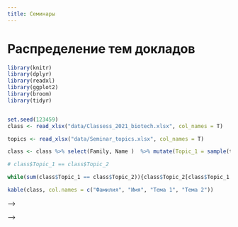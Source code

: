 ```yaml
---
title: Семинары
---
```


```{=html}
<style type="text/css">

td {  /* Table  */
  font-size: 12px;
}
</style>
```

# Распределение тем докладов

```r
library(knitr)
library(dplyr)
library(readxl)
library(ggplot2)
library(broom)
library(tidyr)


set.seed(123459)
class <- read_xlsx("data/Classess_2021_biotech.xlsx", col_names = T)

topics <- read_xlsx("data/Seminar_topics.xlsx", col_names = T)

class <- class %>% select(Family, Name )  %>% mutate(Topic_1 = sample(topics$Term, nrow(class)), Topic_2 = sample(topics$Term, nrow(class)))

# class$Topic_1 == class$Topic_2

while(sum(class$Topic_1 == class$Topic_2)){class$Topic_2[class$Topic_1 == class$Topic_2] <- sample(topics$Term,1)}

kable(class, col.names = c("Фамилия", "Имя", "Тема 1", "Тема 2"))

```

<!-- # Таблица расписания семинаров -->

<!-- **Если вы заметите какие-то накладки и нестыковки, то сразу пишите В. М. Хайтову** -->

<!-- | Преподаватели                                           | Группа 1            | Группа 2            | Группа 3            | Группа 4            | Группа 5            | Группа 6            | -->

<!-- |---------------------------------------------------------|---------------------|---------------------|---------------------|---------------------|---------------------|---------------------| -->

<!-- | Денис Моисеевич Мирин                                   | 10.ноя              | 17.ноя              | 24.ноя              | 01.дек              | 08.дек              | 15.дек              | -->

<!-- | Елена Михайловна Копцева                                | 17.ноя              | 24.ноя              | 01.дек              | 08.дек              | 15.дек              | 22.дек              | -->

<!-- | Елена Николаевна Чернова                                | 24.ноя              | 01.дек              | 08.дек              | 15.дек              | 22.дек              | 10.ноя              | -->

<!-- | Станислав Игоревич Мельницкий                           | 01.дек              | 08.дек              | 15.дек              | 22.дек              | 10.ноя              | 17.ноя              | -->

<!-- | Владимр Александрович Крапивин, Анна Георгиевна Гончар  | 08.12.2020 (1 пара) | 15.12.2020 (1 пара) | 22.12.2020 (1 пара) | 10.11.2020 (3 пара) | 17.11.2020 (1 пара) | 24.11.2020 (1 пара) | -->

<!-- | Дмитрий Александрович Кучеров                           | 15.дек              | 22.дек              | 10.ноя              | 17.ноя              | 24.ноя              | 01.дек              | -->

<!-- | Михаил Валерьевич Иванов                                | 22.дек              | 10.ноя              | 17.ноя              | 24.ноя              | 01.дек              | 08.дек              | -->

<!-- Семинары будут проходить по вторникам на *третьей паре*, за исключением семинара, который ведет А.Г.Гончар и В.А.Крапивин (см. таблицу). Все будет происходить в **дистанционном режиме**. Однако то, в какой программе (Teams, Discord, ZOOM) будет проходить семинар, будет решать каждый преподаватель.  -->

<!-- **До начала семинара представители каждой группы должны выйти на связь с преподавателем, чтобы получить инструкции. Следите за объявлениями. Возможно потребуется большая предварительная работа.**  -->

<!-- # Списки групп для семинаров -->

<!-- **Важно!** Группы указаны НЕ учебные, а те, на которые вы разделились перед началом курса "Общая экология" -->

<!-- ```{r, echo=FALSE, message=FALSE} -->

<!-- library(dplyr) -->

<!-- library(readxl) -->

<!-- library(knitr) -->

<!-- class <- read_xlsx("data/Classess_2020.xlsx", sheet = "Sheet1", col_names = T) -->

<!-- class <- class %>% filter(!is.na(Login)|!is.na(Group) ) -->

<!-- class %>% group_by(Group) %>% arrange(.by_group = T) %>% select(Family, Name, Group) %>% kable(col.names = c("Фамилия", "Имя", "Группа на семинарах"), align = "lll") -->

<!-- ``` -->

<!-- ```{r, echo=FALSE} -->

<!-- library(knitr) -->

<!-- # chunk default options -->

<!-- opts_chunk$set(fig.align='center', tidy = FALSE, fig.width = 7, fig.height = 3, warning = FALSE, echo = FALSE, message = FALSE) -->

<!-- class <- read.csv("data/class.csv") -->

<!-- class$Name <- as.character(class$Name) -->

<!-- ``` -->

<!-- ## Списки групп -->

<!-- **Важно!** После начала семинаров перемещаться из группы в группу уже будет нельзя. Проверьте, все ли правильно. -->

<!-- ### Группа 1  -->

<!-- ```{r} -->

<!-- print(data.frame(Name = class$Name[class$Group == "Group_1"]), row.names = F) -->

<!-- # kable(class$Name[class$Group == "Group_1"], col.names = "Ф.И.") -->

<!-- ``` -->

<!-- ### Группа 2  -->

<!-- ```{r} -->

<!-- print(data.frame(Name = class$Name[class$Group == "Group_2"]), row.names = F) -->

<!-- # kable(class$Name[class$Group == "Group_1"], col.names = "Ф.И.") -->

<!-- ``` -->

<!-- ### Группа 3  -->

<!-- ```{r} -->

<!-- print(data.frame(Name = class$Name[class$Group == "Group_3"]), row.names = F) -->

<!-- # kable(class$Name[class$Group == "Group_1"], col.names = "Ф.И.") -->

<!-- ``` -->

<!-- ### Группа 4  -->

<!-- ```{r} -->

<!-- print(data.frame(Name = class$Name[class$Group == "Group_4"]), row.names = F) -->

<!-- # kable(class$Name[class$Group == "Group_1"], col.names = "Ф.И.") -->

<!-- ``` -->

<!-- ### Группа 5  -->

<!-- ```{r} -->

<!-- print(data.frame(Name = class$Name[class$Group == "Group_5"]), row.names = F) -->

<!-- # kable(class$Name[class$Group == "Group_1"], col.names = "Ф.И.") -->

<!-- ``` -->

<!-- ### Группа 6  -->

<!-- ```{r} -->

<!-- print(data.frame(Name = class$Name[class$Group == "Group_6"]), row.names = F) -->

<!-- # kable(class$Name[class$Group == "Group_1"], col.names = "Ф.И.") -->

<!-- ``` -->

<!-- ### Группа 7  -->

<!-- ```{r} -->

<!-- print(data.frame(Name = class$Name[class$Group == "Group_7"]), row.names = F) -->

<!-- # kable(class$Name[class$Group == "Group_1"], col.names = "Ф.И.") -->

<!-- ``` -->

<!-- ## Долги -->

<!-- Коллеги! Вот список тех студентов, кто еще не зарегистриовался на Stepik -->

<!-- ```{r} -->

<!-- print(data.frame(Name = class$Name[is.na(class$ID)]), row.names = F) -->

<!-- ``` -->

<!-- # **Первый семинар** 31.10.2018   -->

<!-- ## Группа №1 -->

<!-- На первой паре вы идете на кафедру геоботаники  и встречаетесь с Д. М. Мириным (Тема № 1) -->

<!-- Адрес Кафедры геоботаники: Средний проспект В.О., д.41/43.    -->

<!-- ## Группа №2 -->

<!-- На первой паре вы идете на кафедру Зоологии позвоночных (в лекционный зал) и встречаетесь с В. А. Крапивиным и А.Г.Гончар (Тема № 5) -->

<!-- Адрес Кафедры зоологии позвоночных: Главное здание, рядос с аудиторией 143 -->

<!-- ## Группа №3 -->

<!-- На четвертой паре вы идете на кафедру геоботаники и встречаетесь с Е. М. Копцевой (Тема № 2) -->

<!-- Адрес Кафедры геоботаники: Средний проспект В.О., д.41/43.    -->

<!-- ## Группа №4 -->

<!-- На четвертой паре вы идете на кафедру энтомологии и встречаетесь с С. И. Мельницким (Тема №4) -->

<!-- Адрес Кафедры энтомологии: В здании, где располагается Менделеевский научный центр (надо обогнуть кафедру Генетики).    -->

<!-- ## Группа №5 -->

<!-- На четвертой паре вы идете на кафедру прикладной экологии и встречаетесь с Д. В. Сафроновой и Е. Н. Черновой (Тема №3). -->

<!-- Адрес Кафедры прикладной экологии: 16-я линия, д.29, 1 этаж. -->

<!-- ## Группа №6 -->

<!-- На четвертой паре вы идете на кафедру генетики (аудитория Г15) и встречаетесь с Д. А. Кучеровым (Тема №6) -->

<!-- Адрес Кафедры генетики: Рядом с кафедрой ботаники. -->

<!-- <br> -->

<!-- <br> -->

<!-- <br> -->

<!-- <br> -->

<!-- <br> -->

<!-- <br> -->

<!-- # **Содержание семинаров и задания**  -->

<!-- ## Тема №1.  Функциональная структура сообществ (взаимоотношения организмов) -->

<!-- **Денис Моисеевич Мирин** (*каф. Геоботаники*) mirin_denis[]mail.ru -->

<!-- *Участники семинара идут на кафедру геоботаники  и встречаются с Д. М. Мириным*  -->

<!-- - Адрес Кафедры геоботаники: Средний проспект В.О., д.41/43. -->

<!-- *Будут затронуты следующие вопросы*   -->

<!-- 1.Разнообразие типов взаимоотношений организмов. Биологические единицы, вступающие в системообразующие взаимоотношения. Индивидуальные и коллективные взаимоотношения. Прямые и опосредованные взаимоотношения. Взаимоотношения внутри одного трофического уровня и между организмами разных трофических уровней.     -->

<!-- 2.Взаимодействия с меняющимся эффектом в зависимости силы воздействия. Приспособительные взаимоотношения организмов. Эдификаторы и ассектаторы. Ключевые виды экосистемы.      -->

<!-- 3.Конкуренция, ее механизмы, необходимые условия, зависимость эффекта от внешних факторов и начальных условий. Способы выявления эффектов конкуренции. Конкуренция в разных типах сообществ.      -->

<!-- 4.Взаимоблагоприятствование и сотрудничество в природе – случайность, экологическое сходство или эколого-биологическая закономерность.      -->

<!-- *Что почитать*    -->

<!-- Минимальный обязательный список чтения к семинару (на семинаре буду ждать знания этого материала): -->

<!-- 1.Бигон М., Харпер Дж., Таунсенд К. Экология: особи, популяции, сообщества. Т.2. **Глава 18**. -->

<!-- 2.Ипатов В.С., Кирикова Л.А., Мирин Д.М. Геоботаника. Глава 2 (разделы 2.2 – 2.4), **глава 3**  -->

<!-- ## Тема   №2  Динамика экосистем: сукцессии и флуктуации -->

<!-- **Елена Михайловна Копцева** (*каф. Геоботаники*) ekoptseva[]hotmail.com -->

<!-- *Участники семинара идут  на кафедру геоботаники и встречаются с Е. М. Копцевой*  -->

<!-- - Адрес Кафедры геоботаники: Средний проспект В.О., д.41/43. -->

<!-- *Будут затронуты следующие вопросы*     -->

<!-- 1. Причины изменения  экосистем. Циклические и направленные изменения. Виды динамики экосистем. Механизмы динамики экосистем, ее тренды и факторы, изменяющие ее. Влияние природных и антропогенных факторов на организацию и стабильность  экосистем.    -->

<!-- 2. Сезонная изменчивость в экосистемах. Изменчивость в разных климатических зонах. Флуктуации. Цикличность экзогенетических процессов как причина флуктуаций. Ритмические погодные изменения и экологическая специфичность видов как причина флуктуаций. -->

<!-- Автогенные сукцессии. Система автогенных сукцессий.    -->

<!-- 3. Инициальные сукцессии. Демутации как следствие эндогенеза. Понятие климакса. Роль деструкций в автогенных сукцессиях. Роль человека в сукцессиях. Участие животных. Климакс как динамическая система.     -->

<!-- 4. Аллогенные сукцессии. Необратимость аллогенных сукцессий, как следствие экзогенеза. -->

<!-- Экотопические сукцессии. Роль климата, гидрологии, изменения поверхности земли. Способы обнаружения и анализа экотопических сукцессий.    -->

<!-- 5. Деструкционные сукцессии. Влияние выпаса скота и сенокошения на сукцессию. -->

<!-- Модели сукцессий на семинарах обсуждаются на конкретных примерах и материалах. Рассматриваются параметры  экосистем, которые можно использовать для описания и оценки их состояния, а также для оценки влияния естественных и антропогенных факторов на  их организацию и стабильность    -->

<!-- *Что почитать*    -->

<!-- - Бигон М., Харпер Дж., Таунсенд К. Экология. Особи, популяции и сообщества. Том 1, 2. -->

<!-- - Ипатов В. С, Кирикова Л. А., Мирин Д. М.  Геоботаника: Учебник. —СПб.: Изд-во С.-Петерб. ун-та, 2010.  —117 с. (**Глава 7**). -->

<!-- - Онипченко В.Г. Функциональная фитоценология: Синэкология растений. Учебное пособие.М.:КРАСАНД, 2014. – 576 с. (**Глава 9**). -->

<!-- ## Тема   №3 Приспособление водных организмов к среде обитания -->

<!-- **Елена Николаевна Чернова** (*каф. Прикладной экологии*) dollydolly[]mail.ru, e.n.chernova[]yandex.ru -->

<!-- *Участники семинара идут на кафедру прикладной экологии и встречаются с Д. В. Сафроновой и Е. Н. Черновой*  -->

<!-- - Адрес Кафедры прикладной экологии: 16-я линия, д.29, 1 этаж. -->

<!-- *Будут затронуты следующие вопросы*     -->

<!-- 1.Экологические группы гидробионтов    -->

<!-- 2.Типы водных мест обитания    -->

<!-- 3.Приспособления организмов к обитанию в толще воды, на дне, в поверхностной пленке воды, на погруженных субстратах    -->

<!-- 4.Приспособления организмов к различным типам питания    -->

<!-- 5.Приспособления организмов к переживанию неблагоприятных условий среды    -->

<!-- 6.Диапазоны толерантности и их использование для оценки качества среды    -->

<!-- 7.Биологические индексы для оценки качества водной среды     -->

<!-- *Что почитать*    -->

<!-- - Методы оценки качества вод по гидробиологическим показателям: учебно-методическая разработка по курсу «Гидробиология»; сост.: О.Ю. Деревенская. – Казань: КФУ, 2015. – 44 с.      -->

<!-- - Семерной, В. П. Общая гидробиология : текст лекций / Яросл. гос. ун-т, В. П. Семерной .— Ярославль : ЯрГУ, 2008 .— 184 с.       -->

<!-- - Бродский А.К. Краткий курс общей экологии. Учебное пособие. — СПб.: ДЕАН, 2000. - 224 с.       -->

<!-- *Опорный глоссарий* -->

<!-- - Экологический фактор – любой нерасчленяемый далее элемент среды, способный оказывать прямое или косвенное влияние на живые организмы хотя бы на протяжении одной из фаз их индивидуального развития [4] -->

<!-- - Экологическая группа - совокупность видов, характеризующаяся сходными потребностями в величине какого-либо экологического фактора и возникшими в результате его воздействия в процессе эволюции сходными признаками, закрепившимися в генотипе -->

<!-- - Лимнофилы – организмы, обитающие в стоячих водах (озерах, прудах, старицах и т.д.) [1] -->

<!-- - Реофилы – организмы, обитающие в текучих водах (реки, ручьи) [1] -->

<!-- - Пелофилы – обитатели илистых грунтов [1] -->

<!-- - Псаммофилы – обитатели песчаных грунтов [1] -->

<!-- - Литофилы – обитатели каменистых грунтов [1] -->

<!-- - Детрит – органические остатки умерших организмов [1] -->

<!-- - Сестон – (от греч. sestos — просеянный), название мелких планктонных организмов и взвешенных в воде неорганических и органических (детрит) частиц, т. е. всё, что улавливается мелкоячеистой планктонной сеткой [3] -->

<!-- - Планктон – организмы, населяющие толщу воды, не способные противостоять силам движения воды. -->

<!-- - Нектон - организмы, населяющие толщу воды, способные противостоять силам движения воды и контролировать своё местоположение в воде благодаря активному движению. -->

<!-- - Бентос – водные организмы, обитающие в грунте или на его поверхности [1] -->

<!-- - Перифитон – водные организмы, обитающие на выступающих участках дна, на камнях, корягах и других погруженных объектах, организмы-обрастатели [1] -->

<!-- - Нейстон - совокупность микроскопических и мелких организмов, прикрепляющихся к поверхностной плёнке воды за счёт силы поверхностного натяжения, передвигающихся по ней сверху (эпинейстон) или снизу (гипонейстон). -->

<!-- - Плейстон – это организмы крупных и средних размеров, часть тела которых погружена в воду, а часть выступает над ней. -->

<!-- - Макрофиты – высшие водные растения и некоторые крупные водоросли [1] -->

<!-- - Стенобионты – виды, особи которых устойчивы лишь к небольшим отклонениям значений фактора от оптимума [4] -->

<!-- - Эврибионты – виды, особи которых способны выдерживать значительные изменения фактора [4] -->

<!-- - Сапробность – (от греч. sapros – гнилой) – характеристика химических и биологических изменений в водной экосистеме при антропогенном загрязнении водоема биогенными и органическими веществами, как правило, не оказывающими токсического воздействия (по Пантле, Буку, 1955, в модификации Сладечека, 1973) [2] -->

<!-- - Трофность – (от греч. trophe – пища, питание) – это характеристика водоема по его биологической продуктивности, обусловленной содержанием биогенных веществ (соединения азота, фосфора и др.) и количественными показателями водных организмов, в первую очередь – автотрофных. -->

<!-- - Видовое разнообразие слагается из двух компонентов: компонента многообразия, связанного с видовым богатством) и выравненности распределения особей между видами. -->

<!-- - Видовое богатство – число видов в сообществе [4] -->

<!-- - Выравненность – равномерность распределения видов по их обилию в сообществе. -->

<!-- - Биоиндикация – метод оценки абиотических и биотических факторов среды обитания при помощи биологических систем (живых организмов) [1]. -->

<!-- - Биоиндикаторы – организмы или сообщества организмов, жизненные функции которых так тесно коррелируют с некоторыми факторами среды, что могут применяться для их оценки [1]. -->

<!-- - Биотестирование – один из приемов исследования в водной токсикологии, который используется для определения степени повреждающего действия химических веществ, потенциально опасных для гидробионтов, в контролируемых экспериментальных или полевых условиях путем регистрации изменений биологически значимых показателей (тест-функций) используемых тест-объектов, с последующей оценкой их состояния в соответствии с выбранным критерием точности [1]. -->

<!-- *Ссылки*      -->

<!-- 1. Основы экогеологии, биоиндикации и биотестирования водных экосистем / Под ред. В.В. Куриленко: Учеб.пособие. – СПб.: С.-Петерб. ун-та, 2004. – 448 с.      -->

<!-- 2. Бабич С.В., Е.А. Новикова. Оценка состояния пресноводных водоемов. Экологические экскурсии. СПб., 2000. – 17 с.      -->

<!-- 3. Биологический энциклопедический словарь Гл. ред. М. С. Гиляров; Редкол.: А. А. Бабаев, Г. Г. Винберг, Г. А. Заварзин и др. — 2-е изд., исправл. — М.: Сов. Энциклопедия, 1986     -->

<!-- 4. Бродский А.К. Общая экология: учебник для студ.высш. учеб. заведений. – М.: Издательский центр «Академия», 2006 – 256 с.     -->

<!-- ## Тема   №4 Эволюционные экологические адаптации -->

<!-- **Станислав Игоревич Мельницкий** (*каф. Энтомологии*)  simelnitsky[]gmail.com -->

<!-- *Участники семинара идут на кафедру энтомологии и встречаются  с С. И. Мельницким*  -->

<!-- - Адрес Кафедры энтомологии: В здании, где располагается Менделеевский научный центр (надо обогнуть кафедру Генетики). -->

<!-- *Будут затронуты следующие вопросы* -->

<!-- Фенотипическая пластичность как адаптация. Норма реакции организма как характеристика возможностей его фенотипической адаптации к действию экологических факторов. Стратегии фенотипической адаптации организмов к изменению экологических факторов: избегание, конформизм, регуляция, активное изменение среды обитания. Поведенческие адаптивные реакции. Выбор и предпочтение местообитаний у животных. Принцип зональной смены стаций Бей-Биенко. Суточные, лунные и годичные ритмы поведения. Физиологические адаптивные реакции. Акклимация и акклиматизация. Спячка, диапауза и другие сезонные физиологические адаптации. Морфогенетические адаптивные реакции. Полифенизм как защита от хищников, полифенизм, связанный с питанием, миграциями, сезонный полифенизм, социальный полифенизм у общественных насекомых.Различные формы мимикрии. Мюллеровская мимикрия и бейтсовская мимикрия. -->

<!-- *Что почитать* -->

<!-- - Бигон М., Харпер Дж., Таунсенд К. Экология. Особи, популяции и сообщества. Москва. Мир. 1989. Том 1, **С. 57–63, 156–168**. -->

<!-- - Карпентер Г.Д.Х., Форд Э. Б., Мимикрия. Москва-Ленинград. 1935. 109 стр. -->

<!-- - Кипятков В.Е. Мир общественных насекомых. Издательство ЛГУ 1991. **С. 167–201**. -->

<!-- - Риклефс Р. Основы общей экологии. Москва. Мир 1979. **С. 193-211**. -->

<!-- - Иорданский Н. Н. Фенотипическая пластичность организмов и эволюция. Журнал общей биологии 70, № 1, 2009, **С. 3–9**. -->

<!-- ## Тема   №5  Взаимоотношения симбионтов и хозяев -->

<!-- **Владимр Александрович Крапивин, Анна Георгиевна Гончар**  (*каф. Зоологии беспозвоночных*) tanitolkai[]gmail.com, anya.gonchar[]gmail.com -->

<!-- *Участники семинара идут на кафедру Зоологии позвоночных (**аудитория уточняется**) и встречаются с В. А. Крапивиным и А.Г.Гончар* -->

<!-- - Адрес Кафедры зоологии позвоночных: Главное здание, рядос с аудиторией 143 -->

<!-- *Будут затронуты следующие вопросы* -->

<!-- 1. Понятие симбиотических отношений, их типы и критерии классификации: термины и примеры. Как очертить границы паразитизма. -->

<!-- 2. Взаимодействие симбионтов: понятие вреда, практические способы его оценки. Примеры взаимодействия паразитов и хозяев на уровне особей. -->

<!-- 3. Взаимодействие паразитов и хозяев на популяционном уровне, компенсаторные механизмы и неожиданные эффекты. -->

<!-- 4. Роль паразитов в сообществах. -->

<!-- Вторая половина семинара будет посвящена работе в группах над разбором реального исследования роли паразита в прибрежном сообществе. -->

<!-- **Для подготовки к семинару нужно познакомиться со следующими материалами:** -->

<!-- - Гранович А. И. От систем паразит–хозяин к паразитарным системам. Взаимодействие моллюсков рода Littorina с паразитирующими в них трематодами //Зоологический журнал. – 2016. – Т. 95. – №. 3. – С. 252-266. [pdf](Literature//Granovitch2016.pdf) -->

<!-- - Фокина Н. Н. и др. Оценка липидного состава и некоторых компонентов антиоксидантной системы мидий Mytilus edulis в условиях экспериментального заражения метацеркариями himasthla elongata //Труды Карельского научного центра Российской академии наук. – 2018. – №. 6. [pdf](Literature//Fokina_et_al2018.pdf) -->

<!-- - Приложения к Трудам ЗИН Том 320 (Приложение 4), 2016. К.В. Галактионов (Ред.) Коэволюция паразитов и хозяев.  https://www.zin.ru/journals/trudyzin/doc/vol_320_s4/TZ_320_4_Supplement_Glossary.pdf -->

<!-- Если есть вопросы, то связывайтесь с преподавателями! -->

<!-- *Опорный глоссарий для семинара*      -->

<!-- - Комменсализм (commensalism) – симбиоти-ческая ассоциация, безразличная для хозяина, но полезная для симбионта (см. симбиоз) -->

<!-- - Мутуализм (mutualism) – симбиотическая взаимовыгодная ассоциация между симбионтом и хозяином (см. симбиоз, симбионт). -->

<!-- - Облигатный симбионт (obligate symbiont) – как минимум часть жизненного цикла симбионта протекает на/в хозяине (см. симбиоз, симбионт). -->

<!-- - Паразит (parasite) – организм, находящийся в антагонистическом симбиозе с другим живым организмом, которого он использует в качестве источника пищи, среды обитания, и на которого частично или полностью возлагает регуляцию своих отношений с внешней средой (см. сим биоз). -->

<!-- - Паразитоид (parasitoid) – паразитический организм, обязательно вызывающий гибель хозяина (применим преимущественно к насекомым). -->

<!-- - Симбиоз (symbiosis) – облигатная или факультативная форма сожительства двух разноименных организмов. -->

<!-- - Симбионт (symbiont or symbiote) – зависимый член симбиотической ассоциации, использующий ресурс(ы), предоставляемые хозяином (см. симбиоз, хозяин). -->

<!-- - Факультативный симбионт (facultative sym-biont) – весь жизненный цикл симбионта может протекать вне хозяина. -->

<!-- - Хозяин (host) – член симбиотической ассоциации, предоставляющий ресурс симбионту (см. симбиоз, симбионт) -->

<!-- - Приспособленность (fitness) — количественное представление естественного отбора. Например, количество потомков, оставляемых особью. -->

<!-- ## Тема   №6 Температура и живые системы: эксперименты, модели, практическое значение    -->

<!-- **Дмитрий Александрович Кучеров** (*каф. Энтомологии*),  cyathus[]yandex.ru -->

<!-- <!-- *Участники семинара идут на кафедру генетики (аудитория Г15) и встречаются с Д. А. Кучеровым*  -->

--\>

<!-- <!-- - Адрес Кафедры генетики: Рядом с кафедрой ботаники. -->

--\>

<!-- **Аудитория уточняется** -->

<!-- *Что почитать*    -->

<!-- - Бигон М., Харпер Дж., Таунсенд К. 1989. Экология. Особи, популяции и сообщества, т. 1. М.: Мир, стр. 65–92. -->

<!-- - Медведков А., 2016. Как глобальное потепление меняет природу сибирской тайги? Природа, №12.  https://elementy.ru/nauchno-populyarnaya_biblioteka/433987/Kak_globalnoe_poteplenie_menyaet_prirodu_sibirskoy_taygi -->

<!-- - Медников Б. М., 1977. Температура как фактор развития. В книге: «Внешняя среда и развивающийся организм», М.: Наука, стр. 7-8 и 12-14. [pdf](Task//Mednikov1977.pdf) -->

<!-- - Шмальгаузен, И. И., 1968. Факторы эволюции. Теория стабилизирующего отбора. М.: Наука, стр. 21-25 и 282-288.      -->

<!-- *Глоссарий* -->

<!-- - Гомойотермные организмы – организмы, поддерживающие относительно постоянную температуру тела, независимо от колебаний температуры в окружающей среде. -->

<!-- - Изотерма — воображаемая линия, соединяющая точки земной или водной поверхности с одной и той же средней температурой за определённый период (чаще всего январь или июль). -->

<!-- - Нижний температурный порог развития – условная температура, ниже которой процессы развития считаются остановившимися.  -->

<!-- - Модификационная (средовая) изменчивость – изменения фенотипа, вызванные действием экологических факторов. -->

<!-- - Норма реакции – характер и пределы изменений фенотипа в зависимости от значения того или иного фактора среды. -->

<!-- - Пойкилотермные организмы – организмы, температура тела которых изменяется вслед за колебаниями температуры окружающей среды. -->

<!-- - Сумма градусо-дней (сумма «эффективных температур») – сумма среднесуточных температур, превышающих нижний порог, необходимая организму для достижения определённой стадии развития (цветения растений, окукливания личинок насекомых и т.п.). Обратная величина коэффициента термолабильности. -->

<!-- - Термолабильность – свойство организмов изменять скорость жизненных процессов при изменении температуры. -->

<!-- - Фенотипическая пластичность – способность организма отвечать на воздействия и сигналы окружающей среды изменениями своей структуры, состояния, физиологии, движения и поведения. -->

<!-- - Эктотермы – организмы, температура тела которых в основном зависит от внешних источников тепла. -->

<!-- - Эндотермы – организмы, температура тела которых в основном зависит от внутренней теплопродукции. -->

<!-- **Задание для подготовки к семинару** -->

<!-- Группа должна разделиться на две более или менее равные по численности команды. Каждая команда берет одно из практических заданий, которые описаны в файле [Задания по теме 6.docx](Task//Задания по теме 6.docx)  -->

<!-- - [Задание](Task//Задания по теме 6.docx) -->

<!-- - [Данные для работы](Task//Thermal_database.xls) -->

<!-- Внимание! Желательно результаты работы принести на флэшке, а еще лучше послать эти результаты накануне семнара Дмитрию Александровичу. -->

<!-- Не бойтесь выходить на связь с преподавателем! Хорошая работа на семинарах принесет повышение оценки за контрльные и домашние работы. -->

<!-- ## Тема   № 7. Экологическая емкость экосистемы      -->

<!-- **Михаил Валерьевич Иванов** (каф. ихтиологии и гидробиологии) ivmisha[]gmail.com -->

<!-- *Участники семинара встречаются с М.В. Ивановым на каф. ихтиологии и гидробиологии.* -->

<!-- *Адрес кафедры ихтиологии и гидробиологии: 16 линия ВО, д. 29. Через двор на 3 этаж в гидробиологический музей*. -->

<!-- Будем обсуждать создание устойчивых хозяйств аквакультуры и «вписывать» аквакультуру в экосистему акватории -->

<!-- Ключевые слова: аквакультура, экологическая емкость, абиотические  и биотические факторы, гидрологические характеристики, сапробное загрязнение, «красные приливы», -->

<!-- Затронем вопросы -->

<!-- Экологическая емкость акватории.  -->

<!-- Оценка гидрологических характеристик акватории (площадь, объем, рельеф дна, характеристика течений, пикноклины, водообмен на разных горизонтах) -->

<!-- Оценка биологических характеристик акватории (видовое разнообразие, потенциальная кормовая база, наличие возможных конкурентов, хищников, паразитов) -->

<!-- Оценка воздействия аквакультуры на экосистему акватории. Расчет внешней нагрузки на кормовую базу (выращивание на естественных и искусственных кормах). Объем выращиваемых гидробионтов, характеристика их рациона, продукции, ассимиляции, выделения. Загрязнение от аквакультуры -->

<!-- Оценка воздействия окружающей среды на аквакультуру. Хищничество, паразитизм, возникновение негативных химических факторов как ответ на сапробное загрязнение (заморы, «красные приливы») -->

<!-- Выделение ключевых факторов ограничивающих масштаб аквакультуры в данной акватории -->

